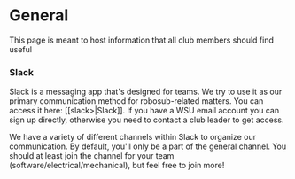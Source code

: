 # General
This page is meant to host information that all club members should find useful

### Slack
Slack is a messaging app that's designed for teams. We try to use it as our primary communication method for robosub-related matters. You can access it here: [[slack\>|Slack]]. If you have a WSU email account you can sign up directly, otherwise you need to contact a club leader to get access.

We have a variety of different channels within Slack to organize our communication. By default, you'll only be a part of the general channel. You should at least join the channel for your team (software/electrical/mechanical), but feel free to join more!
